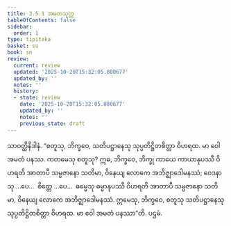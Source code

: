 ```yaml
---
title: 3.5.1 အမတသုတ္တ
tableOfContents: false
sidebar:
  order: 1
type: tipitaka
basket: su
book: sn
review:
  current: review
  updated: '2025-10-20T15:32:05.880677'
  updated_by: ''
  notes: ''
  history:
  - state: review
    date: '2025-10-20T15:32:05.880677'
    updated_by: ''
    notes: ''
    previous_state: draft
---
```



<DynamicBreadcrumb />


<ReviewStatus review={frontmatter.review} showDetails={true} />

<HypothesisAnnotation frontmatter={frontmatter} />

<Division number="407" book="sn" e="ch" v="18" p="339">

<Paragraph number="939" book="sn">
သာဝတ္ထိနိဒါနံ. “စတူသု, ဘိက္ခဝေ, သတိပဋ္ဌာနေသု သုပ္ပတိဋ္ဌိတစိတ္တာ ဝိဟရထ. မာ ဝေါ အမတံ ပနဿ. ကတမေသု စတူသု? ဣဓ, ဘိက္ခဝေ, ဘိက္ခု ကာယေ ကာယာနုပဿီ ဝိဟရတိ အာတာပီ သမ္ပဇာနော သတိမာ, ဝိနေယျ လောကေ အဘိဇ္ဈာဒေါမနဿံ; ဝေဒနာသု …ပေ…  စိတ္တေ …ပေ…  ဓမ္မေသု ဓမ္မာနုပဿီ ဝိဟရတိ အာတာပီ သမ္ပဇာနော သတိမာ, ဝိနေယျ လောကေ အဘိဇ္ဈာဒေါမနဿံ. ဣမေသု, ဘိက္ခဝေ, စတူသု သတိပဋ္ဌာနေသု သုပ္ပတိဋ္ဌိတစိတ္တာ ဝိဟရထ. မာ ဝေါ အမတံ ပနဿာ”တိ.

</Paragraph>
</Division>

<Paragraph number="940" type="center" book="sn">
ပဌမံ.
</Paragraph>